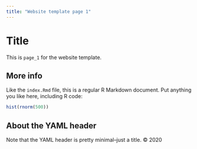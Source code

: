 ```yaml
---
title: "Website template page 1"
---
```


# Title

This is `page_1` for the website template.

## More info

Like the `index.Rmd` file, this is a regular R Markdown document. 
Put anything you like here, including R code:

```r
hist(rnorm(500))
```

## About the YAML header

Note that the YAML header is pretty minimal--just a title.
© 2020 